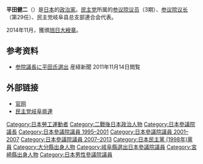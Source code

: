 {{Infobox_Officeholder
| name = 平田健二
| image = 
| office = {{JPN}}第29任[[参议院议长_(日本)|参议院议长]]
| term_start = 2011年11月14日
| term_end = 2013年7月28日
| monarch = [[明仁|明仁]]
| predecessor =[[西冈武夫|西冈武夫]]
| successor = [[山崎正昭|山崎正昭]]
|office2   = {{JPN}}[[參議院_(日本)|參議院]]議員
|term_start2  = 1995年7月23日
|term_end2  = 2013年7月28日
|predecessor2 = 
|successor2  = 
|constituency2=[[岐阜县选举区|岐阜县选举区]]
| birth_date = {{birth date and age|1944|1|4}}
| birth_place = {{JPN}}[[大分县|大分县]][[大分市|大分市]]
| death_date =
| death_place = 
| spouse = 
| party = （[[新進党|新進党]]→）<br />（[[新党友愛|新党友愛]]→）<br />（[[民主党_(1998年)|民主党]]→）<br />[[民進党_(日本)|民進党]]
| alma_mater = 旭化成工科学院
|religion = 
|website  =
}}

'''平田健二'''（{{bd|1944年|1月4日|||Hirata Kenji}}）是[[日本|日本]]的[[政治家|政治家]]。[[民主党_(日本)|民主党]]所属的[[參議院_(日本)|参议院议员]]（3期）、[[参议院议长_(日本)|参议院议长]]（第29任）、民主党岐阜县总支部連合会代表。

2014年11月，獲頒[[旭日大綬章|旭日大綬章]]。

== 参考资料 ==
* [https://web.archive.org/web/20111114200052/http://sankei.jp.msn.com/politics/news/111114/stt11111413360002-n1.htm 参院議長に平田氏選出] 産経新聞 2011年11月14日閲覧

== 外部链接 ==
* [https://web.archive.org/web/20071025021547/http://www.netlaputa.ne.jp/~ken2net/ 官网]
* [https://web.archive.org/web/20120121181626/http://www.gifu-dpj.jp/ 民主党岐阜県連]

{{start box}}
{{s-par}}
{{succession box
| title  = {{Flagicon|JPN}} [[参议院议长_(日本)|参议院议长]]
| before = [[西岡武夫|西岡武夫]]
| years  = 第29代：2011年—2013年
| after  = [[山崎正昭|山崎正昭]]
}}
{{s-ppo}}
{{succession box
| title  = [[参议院议员团|民主党参议院干事长]]
| before = [[柳田稔|柳田稔]]
| years  = 2010年—2011年
| after  = [[小川敏夫|小川敏夫]]
}}
{{end box}}

{{日本參議院議長}}

{{DEFAULTSORT:Hirata Kenji}}
[[Category:日本勞工運動者|Category:日本勞工運動者]]
[[Category:二戰後日本政治人物|Category:二戰後日本政治人物]]
[[Category:日本參議院議長|Category:日本參議院議長]]
[[Category:日本參議院議員_1995–2001|Category:日本參議院議員 1995–2001]]
[[Category:日本參議院議員_2001–2007|Category:日本參議院議員 2001–2007]]
[[Category:日本參議院議員_2007–2013|Category:日本參議院議員 2007–2013]]
[[Category:日本民主黨_(1998年)黨員|Category:日本民主黨 (1998年)黨員]]
[[Category:大分縣出身人物|Category:大分縣出身人物]]
[[Category:岐阜縣選出日本參議院議員|Category:岐阜縣選出日本參議院議員]]
[[Category:宮崎縣出身人物|Category:宮崎縣出身人物]]
[[Category:日本男性參議院議員|Category:日本男性參議院議員]]